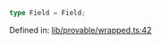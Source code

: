 ```ts
type Field = Field;
```

Defined in: [lib/provable/wrapped.ts:42](https://github.com/o1-labs/o1js/blob/fca908c243ee8e908efacaf73a882d48759e675a/src/lib/provable/wrapped.ts#L42)
